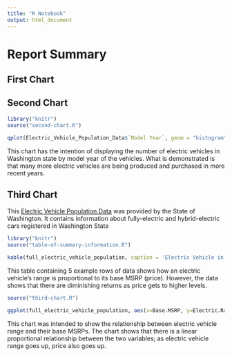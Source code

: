 ```yaml
---
title: "R Notebook"
output: html_document
---
```


# Report Summary

## First Chart

## Second Chart

```r
library("knitr")
source("second-chart.R")

qplot(Electric_Vehicle_Population_Data$`Model Year`, geom = "histogram", xlab = "Model Year", ylab = "Number of Electric Vehicles", main = "Number of Electric Vehicles by Model Year in Washington State")
```

This chart has the intention of displaying the number of electric vehicles in Washington state by model year of the vehicles. What is demonstrated is that many more electric vehicles are being produced and purchased in more recent years. 

## Third Chart

This [Electric Vehicle Population Data](https://data.wa.gov/Transportation/Electric-Vehicle-Population-Data/f6w7-q2d2) was provided by the State of Washington. It contains information about fully-electric and hybrid-electric cars registered in Washington State

```r
library("knitr")
source("table-of-summary-information.R")

kable(full_electric_vehicle_population, caption = 'Electric Vehicle in Washington State')

```

This table containing 5 example rows of data shows how an electric vehicle's range is proportional to its base MSRP (price). However, the data shows that there are diminishing returns as price gets to higher levels.

```r
source("third-chart.R")

ggplot(full_electric_vehicle_population, aes(x=Base.MSRP, y=Electric.Range)) + geom_point()
```

This chart was intended to show the relationship between electric vehicle range and their base MSRPs. The chart shows that there is a linear proportional relationship between the two variables; as electric vehicle range goes up, price also goes up.
